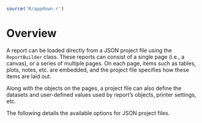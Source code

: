 ```r
source('R/appdown.r')
```

# Overview {-}

A report can be loaded directly from a JSON project file using the `ReportBuilder` class.
These reports can consist of a single page (i.e., a canvas), or a series of multiple pages.
On each page, items such as tables, plots, notes, etc. are embedded, and the project file
specifies how these items are laid out.

Along with the objects on the pages, a project file can also define the datasets and
user-defined values used by report's objects, printer settings, etc.

The following details the available options for JSON project files.

